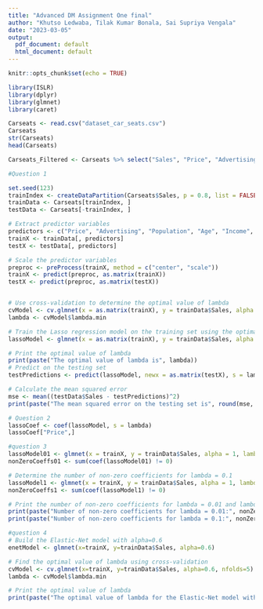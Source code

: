 ---
title: "Advanced DM Assignment One final"
author: "Khutso Ledwaba, Tilak Kumar Bonala, Sai Supriya Vengala"
date: "2023-03-05"
output:
  pdf_document: default
  html_document: default
---

```{r setup, include=FALSE}
knitr::opts_chunk$set(echo = TRUE)
```


```{r}

library(ISLR) 
library(dplyr) 
library(glmnet) 
library(caret)

Carseats <- read.csv("dataset_car_seats.csv") 
Carseats
str(Carseats)
head(Carseats)

Carseats_Filtered <- Carseats %>% select("Sales", "Price", "Advertising","Population","Age","Income","Education")

#Question 1

set.seed(123)
trainIndex <- createDataPartition(Carseats$Sales, p = 0.8, list = FALSE)
trainData <- Carseats[trainIndex, ]
testData <- Carseats[-trainIndex, ]

# Extract predictor variables
predictors <- c("Price", "Advertising", "Population", "Age", "Income", "Education")
trainX <- trainData[, predictors]
testX <- testData[, predictors]

# Scale the predictor variables
preproc <- preProcess(trainX, method = c("center", "scale"))
trainX <- predict(preproc, as.matrix(trainX))
testX <- predict(preproc, as.matrix(testX))


# Use cross-validation to determine the optimal value of lambda
cvModel <- cv.glmnet(x = as.matrix(trainX), y = trainData$Sales, alpha = 1, nfolds = 5)
lambda <- cvModel$lambda.min

# Train the Lasso regression model on the training set using the optimal value of lambda
lassoModel <- glmnet(x = as.matrix(trainX), y = trainData$Sales, alpha = 1, lambda = lambda)

# Print the optimal value of lambda
print(paste("The optimal value of lambda is", lambda))
# Predict on the testing set
testPredictions <- predict(lassoModel, newx = as.matrix(testX), s = lambda)

# Calculate the mean squared error
mse <- mean((testData$Sales - testPredictions)^2)
print(paste("The mean squared error on the testing set is", round(mse, 2)))

# Question 2
lassoCoef <- coef(lassoModel, s = lambda)
lassoCoef["Price",]

#question 3
lassoModel01 <- glmnet(x = trainX, y = trainData$Sales, alpha = 1, lambda = 0.01)
nonZeroCoeffs01 <- sum(coef(lassoModel01) != 0)

# Determine the number of non-zero coefficients for lambda = 0.1
lassoModel1 <- glmnet(x = trainX, y = trainData$Sales, alpha = 1, lambda = 0.1)
nonZeroCoeffs1 <- sum(coef(lassoModel1) != 0)

# Print the number of non-zero coefficients for lambda = 0.01 and lambda = 0.1
print(paste("Number of non-zero coefficients for lambda = 0.01:", nonZeroCoeffs01))
print(paste("Number of non-zero coefficients for lambda = 0.1:", nonZeroCoeffs1))

#question 4
# Build the Elastic-Net model with alpha=0.6
enetModel <- glmnet(x=trainX, y=trainData$Sales, alpha=0.6)

# Find the optimal value of lambda using cross-validation
cvModel <- cv.glmnet(x=trainX, y=trainData$Sales, alpha=0.6, nfolds=5)
lambda <- cvModel$lambda.min

# Print the optimal value of lambda
print(paste("The optimal value of lambda for the Elastic-Net model with alpha=0.6 is", lambda))

```